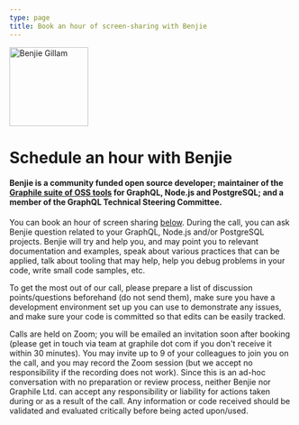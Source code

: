 ```yaml
---
type: page
title: Book an hour of screen-sharing with Benjie
---
```



<div style={{maxWidth: '52rem', margin: 'auto'}}>

<p style={{ textAlign: "center" }}>
  <Image
    width="140"
    height="140"
    style={{ display: "inline-block", borderRadius: "50%", overflow: "hidden" }}
    src="/img/avatar.jpg"
    alt="Benjie Gillam"
  />
</p>

# Schedule an hour with Benjie

#### Benjie is a community funded open source developer; maintainer of the [Graphile suite of OSS tools](https://github.com/graphile) for GraphQL, Node.js and PostgreSQL; and a member of the GraphQL Technical Steering Committee.

You can book an hour of screen sharing [below](#book). During the call, you can
ask Benjie question related to your GraphQL, Node.js and/or PostgreSQL
projects. Benjie will try and help you, and may point you to relevant
documentation and examples, speak about various practices that can be
applied, talk about tooling that may help, help you debug problems in
your code, write small code samples, etc.

To get the most out of our call, please prepare a list of discussion
points/questions beforehand (do not send them), make sure you have a
development environment set up you can use to demonstrate any issues,
and make sure your code is committed so that edits can be easily
tracked.

Calls are held on Zoom; you will be emailed an invitation soon after
booking (please get in touch via team at graphile dot com if you don't
receive it within 30 minutes). You may invite up to 9 of your colleagues
to join you on the call, and you may record the Zoom session (but we
accept no responsibility if the recording does not work). Since this is
an ad-hoc conversation with no preparation or review process, neither
Benjie nor Graphile Ltd. can accept any responsibility or liability for
actions taken during or as a result of the call. Any information or code
received should be validated and evaluated critically before being acted
upon/used.

<a name="book" />

<Calendly />

</div>
